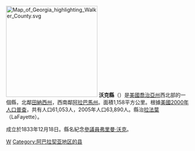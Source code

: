 {{noteTA
|T=zh-hans:沃克县 (佐治亚州);zh-hk:沃克縣 (喬治亞州);zh-tw:沃克郡 (喬治亞州);
}}

{{Otheruses|沃克縣|subject=美國喬治亞州的一個縣|other=同名的縣}}
[[File:Map_of_Georgia_highlighting_Walker_County.svg|250px]]
'''沃克縣'''（{{lang-en|Walker County}}）是[[美國|美國]][[喬治亞州|喬治亞州]]西北部的一個縣，北鄰[[田納西州|田納西州]]，西南鄰[[阿拉巴馬州|阿拉巴馬州]]。面積1,158平方公里。根據[[美國2000年人口普查|美國2000年人口普查]]，共有人口61,053人，2005年人口63,890人。縣治[[拉法葉_(喬治亞州)|拉法葉]]（LaFayette）。

成立於1833年12月18日。縣名紀念[[美國參議院|參議員]][[弗里曼·沃克|弗里曼·沃克]]。

{{沃克縣 (喬治亞州)}}
{{佐治亚州}}

[[Category:佐治亚州行政区划|W]]
[[Category:阿巴拉契亚地区的县|Category:阿巴拉契亚地区的县]]